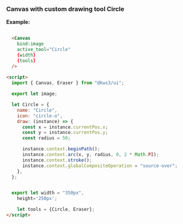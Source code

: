 
<Version />

<Meta of={Stories} />
<Story of={Stories.Main} />


### Canvas with custom drawing tool Circle


**Example:** 

```html

  <Canvas
    bind:image
    active_tool="Circle"
    {width}
    {tools}
  />
    
<script>
  import { Canvas, Eraser } from "@kws3/ui";

  export let image;

  let Circle = {
    name: "Circle",
    icon: "circle-o",
    draw: (instance) => {
      const x = instance.currentPos.x;
      const y = instance.currentPos.y;
      const radius = 50;

      instance.context.beginPath();
      instance.context.arc(x, y, radius, 0, 2 * Math.PI);
      instance.context.stroke();
      instance.context.globalCompositeOperation = "source-over";
    },
  };


  export let width = "350px",
    height='250px';

    let tools = {Circle, Eraser};
</script>
```
